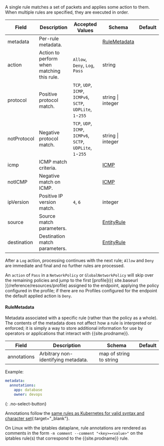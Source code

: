 A single rule matches a set of packets and applies some action to them.  When multiple rules are specified, they
are executed in order. 

| Field       | Description                                | Accepted Values                                                   | Schema                    | Default    |
|-------------|--------------------------------------------|-------------------------------------------------------------------|---------------------------|------------|
| metadata    | Per-rule metadata.                         |                                                                   | [RuleMetadata](#rulemetadata) |        |
| action      | Action to perform when matching this rule. | `Allow`, `Deny`, `Log`, `Pass`                                    | string                    |            |
| protocol    | Positive protocol match.                   | `TCP`, `UDP`, `ICMP`, `ICMPv6`, `SCTP`, `UDPLite`, `1`-`255`      | string \| integer         |            |
| notProtocol | Negative protocol match.                   | `TCP`, `UDP`, `ICMP`, `ICMPv6`, `SCTP`, `UDPLite`, `1`-`255`      | string \| integer         |            |
| icmp        | ICMP match criteria.                       |                                                                   | [ICMP](#icmp)             |            |
| notICMP     | Negative match on ICMP.                    |                                                                   | [ICMP](#icmp)             |            |
| ipVersion   | Positive IP version match.                 | `4`, `6`                                                          | integer                   |            |
| source      | Source match parameters.                   |                                                                   | [EntityRule](#entityrule) |            |
| destination | Destination match parameters.              |                                                                   | [EntityRule](#entityrule) |            |                                |

After a `Log` action, processing continues with the next rule; `Allow` and `Deny` are immediate
and final and no further rules are processed.

An `action` of `Pass` in a `NetworkPolicy` or `GlobalNetworkPolicy` will skip over the remaining policies and jump to the
first [profile]({{ site.baseurl }}/reference/resources/profile) assigned to the endpoint, applying the policy configured in the
profile; if there are no Profiles configured for the endpoint the default applied action is `Deny`.

#### RuleMetadata

Metadata associated with a specific rule (rather than the policy as a whole). The contents of the metadata does not affect how a rule is interpreted or enforced; it is
simply a way to store additional information for use by operators or applications that interact with {{site.prodname}}.

| Field       | Description                         | Schema                  | Default |
|-------------|-------------------------------------|-------------------------|---------|
| annotations | Arbitrary non-identifying metadata. | map of string to string |         |

Example:

```yaml
metadata:
  annotations:
    app: database
    owner: devops
```

{: .no-select-button}

Annotations follow the
[same rules as Kubernetes for valid syntax and character set](https://kubernetes.io/docs/concepts/overview/working-with-objects/annotations/#syntax-and-character-set){:target="_blank"}.

On Linux with the iptables dataplane, rule annotations are rendered as comments in the form `-m comment --comment "<key>=<value>"` on the iptables rule(s) that correspond
to the {{site.prodname}} rule.
